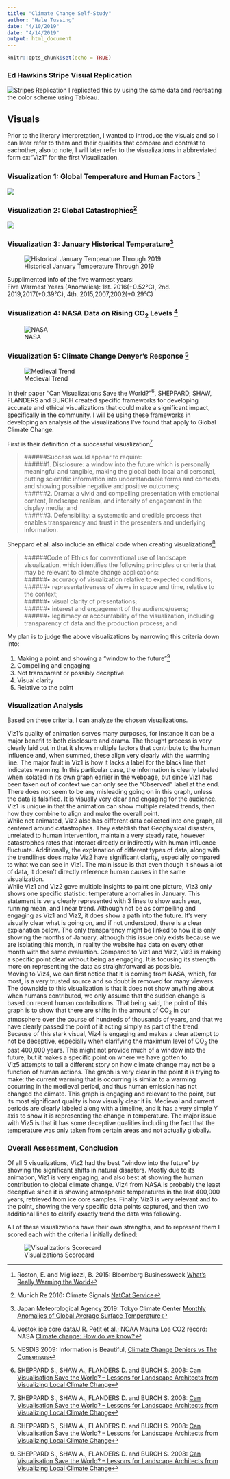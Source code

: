 ```yaml
---
title: "Climate Change Self-Study"
author: "Hale Tussing"
date: "4/10/2019"
date: "4/14/2019"
output: html_document
---
```


```r
knitr::opts_chunk$set(echo = TRUE)
```


### Ed Hawkins Stripe Visual Replication
![Stripes Replication](Ed Hawkins Stripes Replication.png)
I replicated this by using the same data and recreating the color scheme using Tableau.



## Visuals

Prior to the literary interpretation, I wanted to introduce the visuals and so I can later refer to them and their qualities that compare and contrast to eachother, also to note, I will later refer to the visualizations in abbreviated form ex:"Viz1" for the first Visualization.


### Visualization 1: Global Temperature and Human Factors [^1]
![](HF vs GT.gif)



### Visualization 2: Global Catastrophies[^2]

![](Natural Catastrophies.png)

### Visualization 3: January Historical Temperature[^3]

![Historical January Temperature Through 2019](Jan Temp History.png)

Supplimented info of the five warmest years:<br>
Five Warmest Years (Anomalies): 1st. 2016(+0.52°C), 2nd. 2019,2017(+0.39°C), 4th. 2015,2007,2002(+0.29°C)


### Visualization 4: NASA Data on Rising CO<sub>2</sub> Levels [^4]

![NASA](NASA RISING TEMP.png)


### Visualization 5: Climate Change Denyer's Response [^5]

![Medieval Trend](Medieval Trend.png)



In their paper "Can Visualizations Save the World?"[^6], SHEPPARD, SHAW, FLANDERS and BURCH created specific frameworks for developing accurate and ethical visualizations that could make a significant impact, specifically in the community. I will be using these frameworks in developing an analysis of the visualizations I've found that apply to Global Climate Change.

First is their definition of a successful visualization[^6]

>######Success would appear to require: <br>
>######1. Disclosure: a window into the future which is personally meaningful and tangible, making the global both local and personal, putting scientific information into understandable forms and contexts, and showing possible negative and positive outcomes;<br>
>######2. Drama: a vivid and compelling presentation with emotional content, landscape realism, and intensity of engagement in the display media; and <br>
>######3. Defensibility: a systematic and credible process that enables transparency and trust in the presenters and underlying information. 

Sheppard et al. also include an ethical code when creating visualizations[^6]

>######Code of Ethics for conventional use of landscape visualization, which identifies the following principles or criteria that may be relevant to climate change applications:<br>
######• accuracy of visualization relative to expected conditions; <br>
######• representativeness of views in space and time, relative to the context; <br>
######• visual clarity of presentations; <br>
######• interest and engagement of the audience/users; <br>
######• legitimacy or accountability of the visualization, including transparency of data and the production process; and <br>


My plan is to judge the above visualizations by narrowing this criteria down into:
<ol>
<li> Making a point and showing a "window to the future"[^6]
<li> Compelling and engaging
<li> Not transparent or possibly deceptive
<li> Visual clarity
<li> Relative to the point
</ol>

### Visualization Analysis

Based on these criteria, I can analyze the chosen visualizations.

Viz1's quality of animation serves many purposes, for instance it can be a major benefit to both disclosure and drama. The thought process is very clearly laid out in that it shows multiple factors that contribute to the human influence and, when summed, these align very clearly with the warming line. The major fault in Viz1 is how it lacks a label for the black line that indicates warming. In this particular case, the information is clearly labeled when isolated in its own graph earlier in the webpage, but since Viz1 has been taken out of context we can only see the "Observed" label at the end. There does not seem to be any misleading going on in this graph, unless the data is falsified. It is visually very clear and engaging for the audience. Viz1 is unique in that the animation can show multiple related trends, then how they combine to align and make the overall point.
<br>While not animated, Viz2 also has different data collected into one graph, all centered around catastrophes. They establish that Geophysical disasters, unrelated to human intervention, maintain a very steady rate, however catastrophes rates that interact directly or indirectly with human influence fluctuate. Additionally, the explanation of different types of data, along with the trendlines does make Viz2 have significant clarity, especially compared to what we can see in Viz1. The main issue is that even though it shows a lot of data, it doesn’t directly reference human causes in the same visualization.<br>
While Viz1 and Viz2 gave multiple insights to paint one picture, Viz3 only shows one specific statistic: temperature anomalies in January. This statement is very clearly represented with 3 lines to show each year, running mean, and linear trend. Although not be as compelling and engaging as Viz1 and Viz2, it does show a path into the future. It’s very visually clear what is going on, and if not understood, there is a clear explanation below. The only transparency might be linked to how it is only showing the months of January, although this issue only exists because we are isolating this month, in reality the website has data on every other month with the same evaluation. Compared to Viz1 and Viz2, Viz3 is making a specific point clear without being as engaging. It is focusing its strength more on representing the data as straightforward as possible. <br>
Moving to Viz4, we can first notice that it is coming from NASA, which, for most, is a very trusted source and so doubt is removed for many viewers. The downside to this visualization is that it does not show anything about when humans contributed, we only assume that the sudden change is based on recent human contributions. That being said, the point of this graph is to show that there are shifts in the amount of CO<sub>2</sub> in our atmosphere over the course of hundreds of thousands of years, and that we have clearly passed the point of it acting simply as part of the trend. Because of this stark visual, Viz4 is engaging and makes a clear attempt to not be deceptive, especially when clarifying the maximum level of CO<sub>2</sub> the past 400,000 years. This might not provide much of a window into the future, but it makes a specific point on where we have gotten to.<br>
Viz5 attempts to tell a different story on how climate change may not be a function of human actions. The graph is very clear in the point it is trying to make: the current warming that is occurring is similar to a warming occurring in the medieval period, and thus human emission has not changed the climate. This graph is engaging and relevant to the point, but its most significant quality is how visually clear it is. Medieval and current periods are clearly labeled along with a timeline, and it has a very simple Y axis to show it is representing the change in temperature. The major issue with Viz5 is that it has some deceptive qualities including the fact that the temperature was only taken from certain areas and not actually globally.<br>


### Overall Assessment, Conclusion

Of all 5 visualizations, Viz2 had the best "window into the future" by showing the significant shifts in natural disasters. Mostly due to its animation, Viz1 is very engaging, and also best at showing the human contribution to global climate change. Viz4 from NASA is probably the least deceptive since it is showing atmospheric temperatures in the last 400,000 years, retrieved from ice core samples. Finally, Viz3 is very relevant and to the point, showing the very specific data points captured, and then two additional lines to clarify exactly trend the data was following. <br>

All of these visualizations have their own strengths, and to represent them I scored each with the criteria I initially defined:


![Visualizations Scorecard](Visualizations Scorecard.png)

[^1]: Roston, E. and Migliozzi, B.  2015: Bloomberg Businessweek [What's Really Warming the World](https://www.bloomberg.com/graphics/2015-whats-warming-the-world/)

[^2]: Munich Re 2016: Climate Signals [NatCat Service](https://climatenexus.org/climate-news-archive/extreme-weather/infographics-climate-change-and-hurricanes/)

[^3]: Japan Meteorological Agency 2019: Tokyo Climate Center [Monthly Anomalies of Global Average Surface Temperature](http://ds.data.jma.go.jp/tcc/tcc/products/gwp/temp/jan_wld.html)

[^4]: Vostok ice core data/J.R. Petit et al.; NOAA Mauna Loa CO2 record: NASA [Climate change: How do we know?](https://climate.nasa.gov/evidence/)

[^5]: NESDIS 2009: Information is Beautiful, [Climate Change Deniers vs The Consensus](https://informationisbeautiful.net/visualizations/climate-change-deniers-vs-the-consensus/)

[^6]: SHEPPARD S., SHAW A., FLANDERS D. and BURCH S. 2008: [Can Visualisation Save the World? – Lessons for Landscape Architects from Visualizing Local Climate Change](https://s3.amazonaws.com/academia.edu.documents/46930198/Buh_2-21.pdf?AWSAccessKeyId=AKIAIWOWYYGZ2Y53UL3A&Expires=1555009088&Signature=z0v6dwmPfzDB1ob%2F8dVIaRnPIcg%3D&response-content-disposition=inline%3B%20filename%3DCan_Visualisation_Save_the_World_Lessons.pdf)

